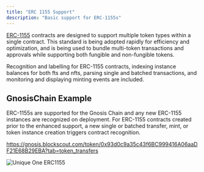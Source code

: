 ```yaml
---
title: "ERC 1155 Support"
description: "Basic support for ERC-1155s"
---
```


[ERC-1155](https://eips.ethereum.org/EIPS/eip-1155) contracts are designed to support multiple token types within a single contract. This standard is being adopted rapidly for efficiency and optimization, and is being used to bundle multi-token transactions and approvals while supporting both fungible and non-fungible tokens.

Recognition and labelling for ERC-1155 contracts, indexing instance balances for both fts and nfts, parsing single and batched transactions, and monitoring and displaying minting events are included.

## GnosisChain Example

ERC-1155s are supported for the Gnosis Chain and any new ERC-1155 instances are recognized on deployment. For ERC-1155 contracts created prior to the enhanced support, a new single or batched transfer, mint, or token instance creation triggers contract recognition.

https://gnosis.blockscout.com/token/0x93d0c9a35c43f6BC999416A06aaDF21E68B29EBA?tab=token_transfers

![Unique One ERC1155](/images/unique-1.png)
